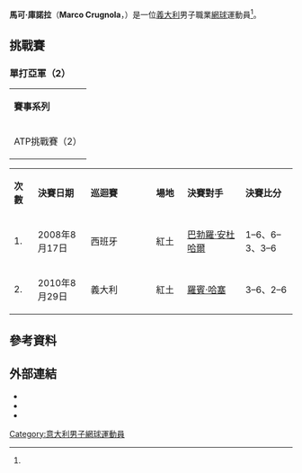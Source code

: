 {{expand|time=2011-02-06}}

{{Infobox 網球選手
|姓名=Marco Crugnola
|照片=
|国籍={{ITA}}
|生年=1983年
|生日=5月24日
|出生地=[[義大利|義大利]][[瓦雷澤|瓦雷澤]]<ref name="atp profile">[http://www.atptennis.com/5/en/players/playerprofiles/?playernumber=C882 ATPtennis.com – Players – Profiles – Profile<!-- Bot generated title -->]{{dead link|date=十一月 2017 |bot=InternetArchiveBot }}{{en}}</ref>
|居住地=義大利，瓦雷澤
|身高=188 cm
|体重=84 kg
|持拍手=右手
|反拍=
|转职业年=2004年
|球拍=
|球衣=
|球鞋=
|单打最高排名=165（2009年7月6日）
|双打最高排名=118（2009年4月6日）
|现单打排名=
|现双打排名=
|单打冠军头衔=0
|双打冠军头衔=0
|职业战绩=0勝2負
|雙打職業戰績=0勝1負
|奖金=210,793美元
|澳网最好成绩=男單第一輪（2011）
|法网最好成绩=
|温网最好成绩=
|美网最好成绩=
|大满贯个数=
|奥运会最好成绩=
}}

'''馬可·庫諾拉'''（'''Marco Crugnola'''，{{bd|1983年|5月24日|||}}）是一位[[義大利|義大利]]男子職業[[網球|網球]]運動員<ref name="atp profile"/>。

==挑戰賽==
===單打亞軍（2）===
{| class="wikitable"
|- style="background:#EFEFEF;"
|'''賽事系列'''
|- style="background:moccasin"
| ATP挑戰賽（2）
|}

{| class="wikitable"
|- style="background:#EFEFEF;"
|width=40|'''次數'''
|width=125|'''決賽日期'''
|width=210|'''巡迴賽'''
|width=70|'''場地'''
|width=180|'''決賽對手'''
|width=140|'''決賽比分'''
|- style="background:moccasin"
| 1.
| 2008年8月17日
| {{flagicon|ESP}} 西班牙
| 紅土
| {{flagicon|ESP}} [[巴勃羅·安杜哈爾|巴勃羅·安杜哈爾]]
| 1–6、6–3、3–6
|- style="background:moccasin"
| 2.
| 2010年8月29日
| {{flagicon|ITA}} 義大利
| 紅土
| {{flagicon|NED}} [[羅賓·哈塞|羅賓·哈塞]]
| 3–6、2–6
|}

== 參考資料 ==
{{reflist}}

== 外部連結 ==
* {{ATP|id=C968}}
* {{ITF Profile|id=100002000}}
* {{DavisCupplayerlink|id=100002000}}

{{意大利人物小作品}}
{{網球運動員小作品}}

{{DEFAULTSORT:Crugnola, Marco}}
[[Category:意大利男子網球運動員|Category:意大利男子網球運動員]]